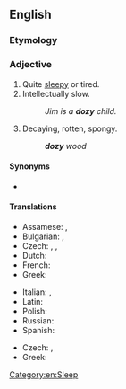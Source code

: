 ==English==

===Etymology===
{{suffix|en|doze|y}}

===Adjective===
{{en-adj|er}}

# Quite [[sleepy]] or tired.
# Intellectually slow.
#: ''Jim is a '''dozy''' child.''
# {{lb|en|carpentry}} Decaying, rotten, spongy.
#: '''''dozy''' wood''

====Synonyms====
* {{sense|decaying, rotten}} {{l|en|doty}}

====Translations====
{{trans-top|sleepy}}
* Assamese: {{t|as|কলামলা}}, {{t|as|কলাঘুমটীয়া}}
* Bulgarian: {{t+|bg|сънен|sc=Cyrl}}, {{t+|bg|сънлив|sc=Cyrl}}
* Czech: {{t+|cs|ospalý}}, {{t|cs|mátožný}}, {{t+|cs|malátný}}
* Dutch: {{t+|nl|slaperig}}
* French: {{t+|fr|somnolent|m}}
* Greek: {{t+|el|αποκοιμισμένος}}
{{trans-mid}}
* Italian: {{t+|it|assonnato|m}}, {{t+|it|insonnolito|m}}
* Latin: {{t|la|sopōrus}}
* Polish: {{t+|pl|śpiący}}
* Russian: {{t+|ru|сонный|alt=со́нный}}
* Spanish: {{t+|es|adormecido}}
{{trans-bottom}}

{{trans-top|intellectually slow}}
* Czech: {{t+|cs|pomalý}}, {{t|cs|natvrdlý}}
* Greek: {{t+|el|αποκοιμισμένος}}
{{trans-mid}}
{{trans-bottom}}


[[Category:en:Sleep]]